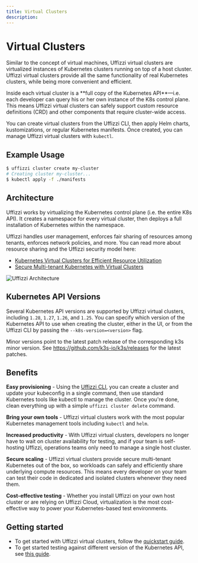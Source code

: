 ```yaml
---
title: Virtual Clusters
description: 
---
```



# Virtual Clusters

Similar to the concept of virtual machines, Uffizzi virtual clusters are virtualized instances of Kubernetes clusters running on top of a host cluster. Uffizzi virtual clusters provide all the same functionality of real Kubernetes clusters, while being more convenient and efficient. 

<Callout className="mt-4">
Inside each virtual cluster is a **full copy of the Kubernetes API**—i.e. each developer can query his or her own instance of the K8s control plane. This means Uffizzi virtual clusters can safely support custom resource definitions (CRD) and other components that require cluster-wide access.
</Callout>

You can create virtual clusters from the Uffizzi CLI, then apply Helm charts, kustomizations, or regular Kubernetes manifests. Once created, you can manage Uffizzi virtual clusters with `kubectl`.

## Example Usage

```bash
$ uffizzi cluster create my-cluster
# Creating cluster my-cluster...
$ kubectl apply -f ./manifests
```

## Architecture

Uffizzi works by virtualizing the Kubernetes control plane (i.e. the entire K8s API). It creates a namespace for every virtual cluster, then deploys a full installation of Kubernetes within the namespace.

Uffizzi handles user management, enforces fair sharing of resources among tenants, enforces network policies, and more. You can read more about resource sharing and the Uffizzi security model here:
- [Kubernetes Virtual Clusters for Efficient Resource Utilization](https://www.uffizzi.com/blog/kubernetes-virtual-clusters-for-efficient-resource-utilization)
- [Secure Multi-tenant Kubernetes with Virtual Clusters](https://www.uffizzi.com/blog/secure-multi-tenant-kubernetes-with-virtual-clusters)

<Image
    src="/../public/uffizzi-architecture.png"
    width={640}
    height={433}
    alt="Uffizzi Architecture"
    className="border rounded-lg overflow-hidden mt-6"
/>

## Kubernetes API Versions

Several Kubernetes API versions are supported by Uffizzi virtual clusters, including `1.28`, `1.27`, `1.26`, and `1.25`. 
You can specify which version of the Kubernetes API to use when creating the cluster, either in the UI, or from the Uffizzi CLI by passing the `--k8s-version=<version>` flag.

Minor versions point to the latest patch release of the corresponding k3s minor version. See https://github.com/k3s-io/k3s/releases for the latest patches.

## Benefits

**Easy provisioning** - Using the [Uffizzi CLI](cli), you can create a cluster and update your kubeconfig in a single command, then use standard Kubernetes tools like kubectl to manage the cluster. Once you're done, clean everything up with a simple `uffizzi cluster delete` command.

**Bring your own tools** - Uffizzi virtual clusters work with the most popular Kubernetes management tools including `kubectl` and `helm`.

**Increased productivity** - With Uffizzi virtual clusters, developers no longer have to wait on cluster availability for testing, and if your team is self-hosting Uffizzi, operations teams only need to manage a single host cluster.

**Secure scaling** - Uffizzi virtual clusters provide secure multi-tenant Kubernetes out of the box, so workloads can safely and efficiently share underlying compute resources. This means every developer on your team can test their code in dedicated and isolated clusters whenever they need them.

**Cost-effective testing** - Whether you install Uffizzi on your own host cluster or are relying on Uffizzi Cloud, virtualization is the most cost-effective way to power your Kubernetes-based test environments.

## Getting started

- To get started with Uffizzi virtual clusters, follow the [quickstart guide](../quickstart/virtual-clusters).  
- To get started testing against different version of the Kubernetes API, see [this guide](../testing/kubernetes-versions).